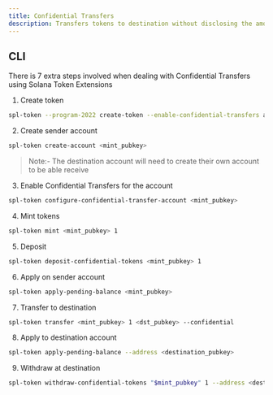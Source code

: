 ```yaml
---
title: Confidential Transfers
description: Transfers tokens to destination without disclosing the amount
---
```


## CLI

There is 7 extra steps involved when dealing with Confidential Transfers using Solana Token Extensions


1. Create token
```bash
spl-token --program-2022 create-token --enable-confidential-transfers auto --decimals 0
```
2. Create sender account
```bash
spl-token create-account <mint_pubkey>
```

>Note:- The destination account will need to create their own account to be able receive

3. Enable Confidential Transfers for the account
```bash
spl-token configure-confidential-transfer-account <mint_pubkey>
```
4. Mint tokens
```bash
spl-token mint <mint_pubkey> 1
```
5. Deposit
```bash
spl-token deposit-confidential-tokens <mint_pubkey> 1
```
6. Apply on sender account
```bash
spl-token apply-pending-balance <mint_pubkey>
```
7. Transfer to destination
```bash
spl-token transfer <mint_pubkey> 1 <dst_pubkey> --confidential 
```
8. Apply to destination account
```bash
spl-token apply-pending-balance --address <destination_pubkey>
```
9. Withdraw at destination 
```bash
spl-token withdraw-confidential-tokens "$mint_pubkey" 1 --address <destination_pubkey>
```
